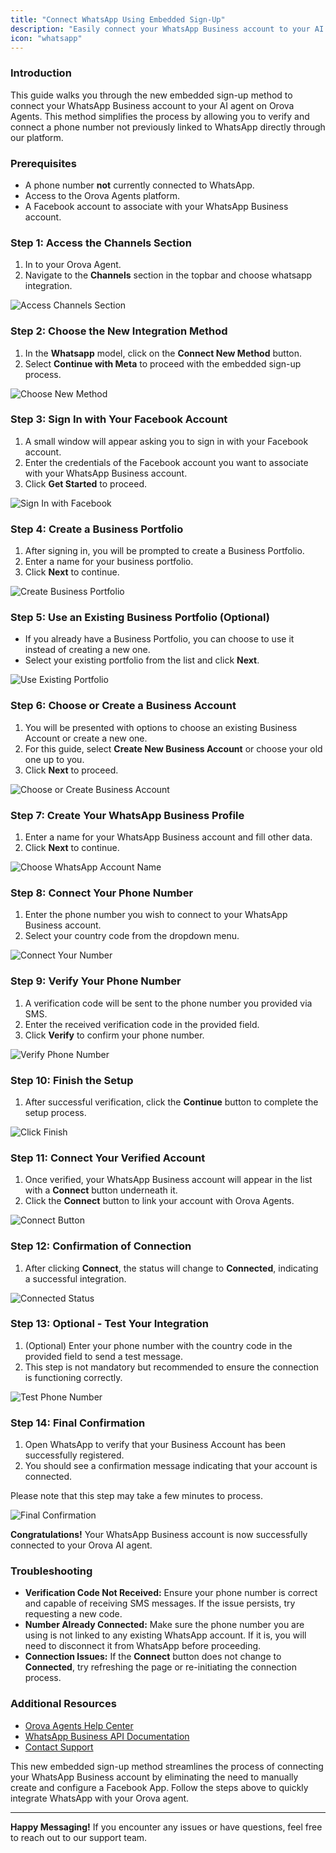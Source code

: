 ```yaml
---
title: "Connect WhatsApp Using Embedded Sign-Up"
description: "Easily connect your WhatsApp Business account to your AI agent on Orova Agents using the new embedded sign-up method."
icon: "whatsapp"
---
```


### Introduction

This guide walks you through the new embedded sign-up method to connect your WhatsApp Business account to your AI agent on Orova Agents. This method simplifies the process by allowing you to verify and connect a phone number not previously linked to WhatsApp directly through our platform.

### Prerequisites

- A phone number **not** currently connected to WhatsApp.
- Access to the Orova Agents platform.
- A Facebook account to associate with your WhatsApp Business account.

### Step 1: Access the Channels Section

1. In to your Orova Agent.
2. Navigate to the **Channels** section in the topbar and choose whatsapp integration.

![Access Channels Section](/images/nm-whatsapp/1.png)

### Step 2: Choose the New Integration Method

1. In the **Whatsapp** model, click on  the **Connect New Method** button.
2. Select **Continue with Meta** to proceed with the embedded sign-up process.

![Choose New Method](/images/nm-whatsapp/2.png)

### Step 3: Sign In with Your Facebook Account

1. A small window will appear asking you to sign in with your Facebook account.
2. Enter the credentials of the Facebook account you want to associate with your WhatsApp Business account.
3. Click **Get Started** to proceed.

![Sign In with Facebook](/images/nm-whatsapp/3.png)

### Step 4: Create a Business Portfolio

1. After signing in, you will be prompted to create a Business Portfolio.
2. Enter a name for your business portfolio.
3. Click **Next** to continue.

![Create Business Portfolio](/images/nm-whatsapp/4.png)

### Step 5: Use an Existing Business Portfolio (Optional)

- If you already have a Business Portfolio, you can choose to use it instead of creating a new one.
- Select your existing portfolio from the list and click **Next**.

![Use Existing Portfolio](/images/nm-whatsapp/5.png)

### Step 6: Choose or Create a Business Account

1. You will be presented with options to choose an existing Business Account or create a new one.
2. For this guide, select **Create New Business Account** or choose your old one up to you.
3. Click **Next** to proceed.

![Choose or Create Business Account](/images/nm-whatsapp/6.png)

### Step 7: Create Your WhatsApp Business Profile

1. Enter a name for your WhatsApp Business account and fill other data.
2. Click **Next** to continue.

![Choose WhatsApp Account Name](/images/nm-whatsapp/7.png)

### Step 8: Connect Your Phone Number

1. Enter the phone number you wish to connect to your WhatsApp Business account.
2. Select your country code from the dropdown menu.

![Connect Your Number](/images/nm-whatsapp/8.png)

### Step 9: Verify Your Phone Number

1. A verification code will be sent to the phone number you provided via SMS.
2. Enter the received verification code in the provided field.
3. Click **Verify** to confirm your phone number.

![Verify Phone Number](/images/nm-whatsapp/9.png)

### Step 10: Finish the Setup

1. After successful verification, click the **Continue** button to complete the setup process.

![Click Finish](/images/nm-whatsapp/10.png)

### Step 11: Connect Your Verified Account

1. Once verified, your WhatsApp Business account will appear in the list with a **Connect** button underneath it.
2. Click the **Connect** button to link your account with Orova Agents.

![Connect Button](/images/nm-whatsapp/11.png)

### Step 12: Confirmation of Connection

1. After clicking **Connect**, the status will change to **Connected**, indicating a successful integration.

![Connected Status](/images/nm-whatsapp/12.png)

### Step 13: Optional - Test Your Integration

1. (Optional) Enter your phone number with the country code in the provided field to send a test message.
2. This step is not mandatory but recommended to ensure the connection is functioning correctly.

![Test Phone Number](/images/nm-whatsapp/13.png)

### Step 14: Final Confirmation

1. Open WhatsApp to verify that your Business Account has been successfully registered.
2. You should see a confirmation message indicating that your account is connected.

 Please note that this step may take a few minutes to process.



![Final Confirmation](/images/nm-whatsapp/14.png)

**Congratulations!** Your WhatsApp Business account is now successfully connected to your Orova AI agent.

### Troubleshooting

- **Verification Code Not Received:** Ensure your phone number is correct and capable of receiving SMS messages. If the issue persists, try requesting a new code.
- **Number Already Connected:** Make sure the phone number you are using is not linked to any existing WhatsApp account. If it is, you will need to disconnect it from WhatsApp before proceeding.
- **Connection Issues:** If the **Connect** button does not change to **Connected**, try refreshing the page or re-initiating the connection process.

### Additional Resources

- [Orova Agents Help Center](https://help.tixae.com)
- [WhatsApp Business API Documentation](https://developers.facebook.com/docs/whatsapp)
- [Contact Support](https://support.tixae.com)

<Note>
  This new embedded sign-up method streamlines the process of connecting your WhatsApp Business account by eliminating the need to manually create and configure a Facebook App. Follow the steps above to quickly integrate WhatsApp with your Orova agent.
</Note>

---

**Happy Messaging!** If you encounter any issues or have questions, feel free to reach out to our support team.
